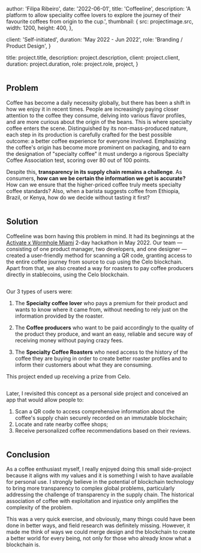 

  author: 'Filipa Ribeiro',
  date: '2022-06-01',
  title: 'Coffeeline',
  description:
    'A platform to allow speciality coffee lovers to explore the journey of their favourite coffees from origin to the cup.',
  thumbnail: {
    src: projectimage.src,
    width: 1200,
    height: 400,
  },

  client: 'Self-initiated',
  duration: 'May 2022 - Jun 2022',
  role: 'Branding / Product Design',
}


  title: project.title,
  description: project.description,
  client: project.client,
  duration: project.duration,
  role: project.role,
  project,
}

<Image src={projectimage} alt="" />

## Problem

Coffee has become a daily necessity globally, but there has been a shift in how we enjoy it in recent times. People are increasingly paying closer attention to the coffee they consume, delving into various flavor profiles, and are more curious about the origin of the beans. This is where specialty coffee enters the scene. Distinguished by its non-mass-produced nature, each step in its production is carefully crafted for the best possible outcome: a better coffee experience for everyone involved. Emphasizing the coffee's origin has become more prominent on packaging, and to earn the designation of "specialty coffee" it must undergo a rigorous Specialty Coffee Association test, scoring over 80 out of 100 points.

Despite this, **transparency in its supply chain remains a challenge**. As consumers, **how can we be certain the information we get is accurate?** How can we ensure that the higher-priced coffee truly meets specialty coffee standards? Also, when a barista suggests coffee from Ethiopia, Brazil, or Kenya, how do we decide without tasting it first?

<Image src={image1} alt="" />

## Solution

Coffeeline was born having this problem in mind. It had its beginnings at the [Activate x Wormhole Miami](https://dorahacks.io/hackathon/25/detail) 2-day hackathon in May 2022. Our team — consisting of one product manager, two developers, and one designer — created a user-friendly method for scanning a QR code, granting access to the entire coffee journey from source to cup using the Celo blockchain. Apart from that, we also created a way for roasters to pay coffee producers directly in stablecoins, using the Celo blockchain.

<Image src={image2} alt="" />

Our 3 types of users were:

1. The **Specialty coffee lover** who pays a premium for their product and wants to know where it came from, without needing to rely just on
the information provided by the roaster.

2. The **Coffee producers** who want to be paid accordingly to the quality of the product
they produce, and want an easy, reliable and secure way of receiving money
without paying crazy fees.

3. The **Specialty Coffee Roasters** who need access to the history of the coffee they are buying in order to create better roaster profiles
and to inform their customers about what they are consuming.

This project ended up receiving a prize from Celo.

<Image src={image3} alt="" />

Later, I revisited this concept as a personal side project and conceived an app that would allow people to: 
1. Scan a QR code to access comprehensive information about the coffee's supply chain securely recorded on an immutable blockchain;
2. Locate and rate nearby coffee shops;
3. Receive personalized coffee recommendations based on their reviews.

<Image src={image4} alt="" />

## Conclusion

As a coffee enthusiast myself, I really enjoyed doing this small side-project because it aligns with my values and it is something I wish to have available for personal use. I strongly believe in the potential of blockchain technology to bring more transparency to complex global problems, particularly addressing the challenge of transparency in the supply chain. The historical association of coffee with exploitation and injustice only amplifies the complexity of the problem. 

This was a very quick exercise, and obviously, many things could have been done in better ways, and field research was definitely missing. However, it made me think of ways we could merge design and the blockchain to create a better world for every being, not only for those who already know what a blockchain is.

<Image src={image5} alt="" />